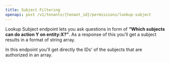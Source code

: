 ```yaml
---
title: Subject Filtering
openapi: post /v1/tenants/{tenant_id}/permissions/lookup-subject
---
```


Lookup Subject endpoint lets you ask questions in form of **“Which subjects can do action Y on entity:X?”**. As a response of this you’ll get a subject results in a format of string array.

In this endpoint you'll get directly the IDs' of the subjects that are authorized in an array.